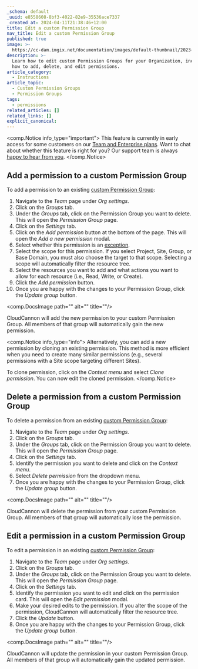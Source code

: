 ```yaml
---
_schema: default
_uuid: e8558608-8bf3-4022-82e9-35536ace7337
_created_at: 2024-04-11T21:38:46+12:00
title: Edit a custom Permission Group
nav_title: Edit a custom Permission Group
published: true
image: >-
  https://cc-dam.imgix.net/documentation/images/default-thumbnail/2023-Q4/CloudCannon-Documentation-Thumbnail.png
description: >-
  Learn how to edit custom Permission Groups for your Organization, including
  how to add, delete, and edit permissions.
article_category:
  - Instructions
article_topic:
  - Custom Permission Groups
  - Permission Groups
tags:
  - permissions
related_articles: []
related_links: []
explicit_canonical:
---
```

<comp.Notice info_type="important">
  This feature is currently in early access for some customers on our [Team and Enterprise plans](/pricing/). Want to chat about whether this feature is right for you? Our support team is always <a href="mailto:success@cloudcannon.com?subject=A%20question%20about%20custom%20Permission%20Groups" rel="noreferrer">happy to hear from you</a>.
</comp.Notice>

## Add a permission to a custom Permission Group

To add a permission to an existing [custom Permission Group](/documentation/articles/what-are-custom-permission-groups/):

1. Navigate to the *Team* page under *Org settings*.
2. Click on the *Groups* tab.
3. Under the *Groups* tab, click on the Permission Group you want to delete. This will open the *Permission Group* page.
4. Click on the *Settings* tab.
5. Click on the *Add permission* button at the bottom of the page. This will open the *Add a new permission* modal.
6. Select whether this permission is an [exception](/documentation/articles/what-are-custom-permission-groups/#exceptions).
7. Select the scope for this permission. If you select Project, Site, Group, or Base Domain, you must also choose the target to that scope. Selecting a scope will automatically filter the resource tree.
8. Select the resources you want to add and what actions you want to allow for each resource (i.e., Read, Write, or Create).
9. Click the *Add permission* button.
10. Once you are happy with the changes to your Permission Group, click the *Update group* button.

<comp.DocsImage path="" alt="" title=""/>

CloudCannon will add the new permission to your custom Permission Group. All members of that group will automatically gain the new permission.

<comp.Notice info_type="info">
  Alternatively, you can add a new permission by cloning an existing permission. This method is more efficient when you need to create many similar permissions (e.g., several permissions with a Site scope targeting different Sites).

  To clone permission, click on the *Context menu* and select *Clone permission*. You can now edit the cloned permission.
</comp.Notice>

## Delete a permission from a custom Permission Group

To delete a permission from an existing [custom Permission Group](/documentation/articles/what-are-custom-permission-groups/):

1. Navigate to the *Team* page under *Org settings*.
2. Click on the *Groups* tab.
3. Under the *Groups* tab, click on the Permission Group you want to delete. This will open the *Permission Group* page.
4. Click on the *Settings* tab.
5. Identify the permission you want to delete and click on the *Context menu*.
6. Select *Delete permission* from the dropdown menu.
7. Once you are happy with the changes to your Permission Group, click the *Update group* button.

<comp.DocsImage path="" alt="" title=""/>

CloudCannon will delete the permission from your custom Permission Group. All members of that group will automatically lose the permission.

## Edit a permission in a custom Permission Group

To edit a permission in an existing [custom Permission Group](/documentation/articles/what-are-custom-permission-groups/):

1. Navigate to the *Team* page under *Org settings*.
2. Click on the *Groups* tab.
3. Under the *Groups* tab, click on the Permission Group you want to delete. This will open the *Permission Group* page.
4. Click on the *Settings* tab.
5. Identify the permission you want to edit and click on the permission card. This will open the *Edit permission* modal.
6. Make your desired edits to the permission. If you alter the scope of the permission, CloudCannon will automatically filter the resource tree.
7. Click the *Update* button.
8. Once you are happy with the changes to your Permission Group, click the *Update group* button.

<comp.DocsImage path="" alt="" title=""/>

CloudCannon will update the permission in your custom Permission Group. All members of that group will automatically gain the updated permission.